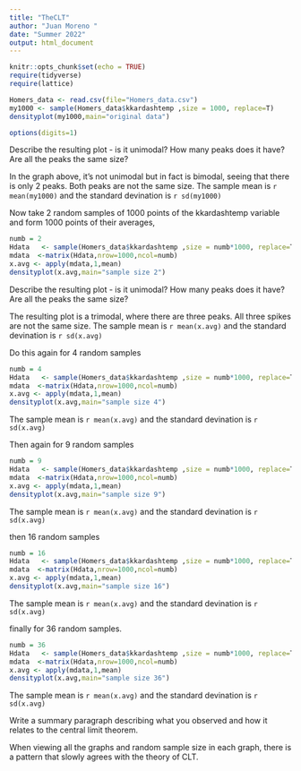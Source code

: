 ```yaml
---
title: "TheCLT"
author: "Juan Moreno "
date: "Summer 2022"
output: html_document
---
```



```r
knitr::opts_chunk$set(echo = TRUE)
require(tidyverse)
require(lattice)
```

```r
Homers_data <- read.csv(file="Homers_data.csv")
my1000 <- sample(Homers_data$kkardashtemp ,size = 1000, replace=T)
densityplot(my1000,main="original data")

options(digits=1)
```



Describe the resulting plot -  is it unimodal?  How many peaks does it have?  Are all the peaks the same size? 

In the graph above, it's not unimodal but in fact is bimodal, seeing that there is only 2 peaks. Both peaks are not the same   size. The sample mean is `r mean(my1000)` and the standard devination is `r sd(my1000)`



Now take 2 random samples of 1000 points of the kkardashtemp variable and form 1000 points of their averages,

```r
numb = 2
Hdata   <- sample(Homers_data$kkardashtemp ,size = numb*1000, replace=T)
mdata  <-matrix(Hdata,nrow=1000,ncol=numb)
x.avg <- apply(mdata,1,mean)
densityplot(x.avg,main="sample size 2")

```

Describe the resulting plot -  is it unimodal?  How many peaks does it have?  Are all the peaks the same size? 

 The resulting plot is a trimodal, where there are three peaks. All three spikes are not the same size. The sample mean is `r mean(x.avg)` and the standard devination is `r sd(x.avg)`
 

Do this again for 4 random samples

```r
numb = 4
Hdata   <- sample(Homers_data$kkardashtemp ,size = numb*1000, replace=T)
mdata  <-matrix(Hdata,nrow=1000,ncol=numb)
x.avg <- apply(mdata,1,mean)
densityplot(x.avg,main="sample size 4")

```


The sample mean is `r mean(x.avg)` and the standard devination is `r sd(x.avg)`



Then again for 9 random samples

```r
numb = 9
Hdata   <- sample(Homers_data$kkardashtemp ,size = numb*1000, replace=T)
mdata  <-matrix(Hdata,nrow=1000,ncol=numb)
x.avg <- apply(mdata,1,mean)
densityplot(x.avg,main="sample size 9")

```


The sample mean is `r mean(x.avg)` and the standard devination is `r sd(x.avg)`

then 16 random samples
```r
numb = 16
Hdata   <- sample(Homers_data$kkardashtemp ,size = numb*1000, replace=T)
mdata  <-matrix(Hdata,nrow=1000,ncol=numb)
x.avg <- apply(mdata,1,mean)
densityplot(x.avg,main="sample size 16")

```


The sample mean is `r mean(x.avg)` and the standard devination is `r sd(x.avg)`


finally for 36 random samples.

```r
numb = 36
Hdata   <- sample(Homers_data$kkardashtemp ,size = numb*1000, replace=T)
mdata  <-matrix(Hdata,nrow=1000,ncol=numb)
x.avg <- apply(mdata,1,mean)
densityplot(x.avg,main="sample size 36")

```

The sample mean is `r mean(x.avg)` and the standard devination is `r sd(x.avg)`



Write a summary paragraph describing what you observed and how it relates to the central limit theorem.

When viewing all the graphs and random sample size in each graph, there is a pattern that slowly agrees with the theory of CLT.
